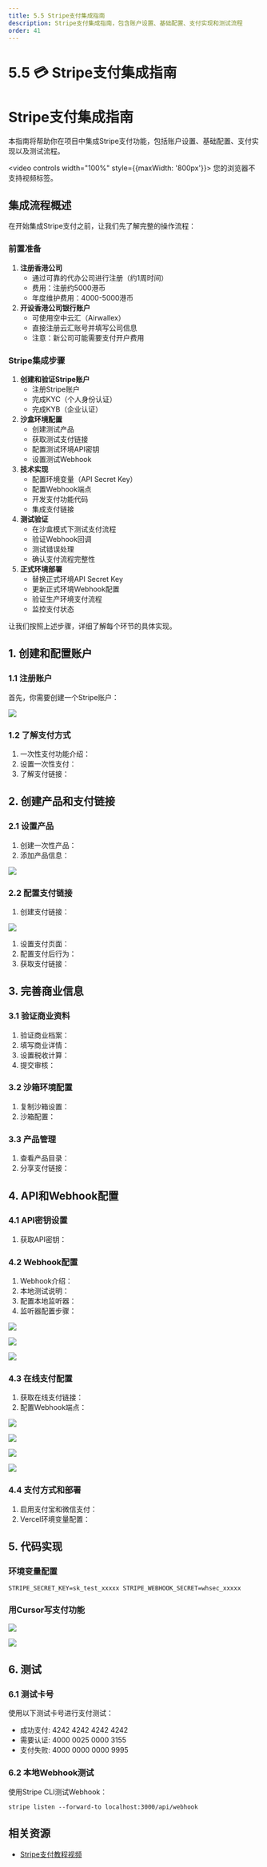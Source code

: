 ```yaml
---
title: 5.5 Stripe支付集成指南
description: Stripe支付集成指南，包含账户设置、基础配置、支付实现和测试流程
order: 41
---
```


# 5.5 💳 Stripe支付集成指南

# Stripe支付集成指南

本指南将帮助你在项目中集成Stripe支付功能，包括账户设置、基础配置、支付实现以及测试流程。

<video controls width="100%" style={{maxWidth: '800px'}}>
  <source src="https://minio.xiaofeng.show/ai-code/5.5.mp4" type="video/mp4" />
  您的浏览器不支持视频标签。
</video>

## 集成流程概述

在开始集成Stripe支付之前，让我们先了解完整的操作流程：

### 前置准备

1. **注册香港公司**
    - 通过可靠的代办公司进行注册（约1周时间）
    - 费用：注册约5000港币
    - 年度维护费用：4000-5000港币
2. **开设香港公司银行账户**
    - 可使用空中云汇（Airwallex）
    - 直接注册云汇账号并填写公司信息
    - 注意：新公司可能需要支付开户费用

### Stripe集成步骤

1. **创建和验证Stripe账户**
    - 注册Stripe账户
    - 完成KYC（个人身份认证）
    - 完成KYB（企业认证）
2. **沙盒环境配置**
    - 创建测试产品
    - 获取测试支付链接
    - 配置测试环境API密钥
    - 设置测试Webhook
3. **技术实现**
    - 配置环境变量（API Secret Key）
    - 配置Webhook端点
    - 开发支付功能代码
    - 集成支付链接
4. **测试验证**
    - 在沙盒模式下测试支付流程
    - 验证Webhook回调
    - 测试错误处理
    - 确认支付流程完整性
5. **正式环境部署**
    - 替换正式环境API Secret Key
    - 更新正式环境Webhook配置
    - 验证生产环境支付流程
    - 监控支付状态

让我们按照上述步骤，详细了解每个环节的具体实现。

## 1. 创建和配置账户

### 1.1 注册账户

首先，你需要创建一个Stripe账户： 

![](https://s.web.cafe/aimaker/images/projects/stripe-payment/01-create-stripe-account.webp)

### 1.2 了解支付方式

1. 一次性支付功能介绍： 
2. 设置一次性支付： 
3. 了解支付链接： 

## 2. 创建产品和支付链接

### 2.1 设置产品

1. 创建一次性产品： 
2. 添加产品信息： 

![](https://s.web.cafe/aimaker/images/projects/stripe-payment/06-add-product-cursor.webp)

### 2.2 配置支付链接

1. 创建支付链接：

![](https://s.web.cafe/aimaker/images/projects/stripe-payment/07-create-payment-link.webp)

1. 设置支付页面： 
2. 配置支付后行为： 
3. 获取支付链接： 

## 3. 完善商业信息

### 3.1 验证商业资料

1. 验证商业档案： 
2. 填写商业详情： 
3. 设置税收计算： 
4. 提交审核： 

### 3.2 沙箱环境配置

1. 复制沙箱设置： 
2. 沙箱配置： 

### 3.3 产品管理

1. 查看产品目录： 
2. 分享支付链接： 

## 4. API和Webhook配置

### 4.1 API密钥设置

1. 获取API密钥： 

### 4.2 Webhook配置

1. Webhook介绍： 
2. 本地测试说明： 
3. 配置本地监听器： 
4. 监听器配置步骤： 

![](https://s.web.cafe/aimaker/images/projects/stripe-payment/24-local-listener-step2.webp)

![](https://s.web.cafe/aimaker/images/projects/stripe-payment/25-local-listener-step3.webp)

![](https://s.web.cafe/aimaker/images/projects/stripe-payment/26-local-listener-step4.webp)

### 4.3 在线支付配置

1. 获取在线支付链接： 
2. 配置Webhook端点： 

![](https://s.web.cafe/aimaker/images/projects/stripe-payment/31-webhook-select-events.webp)

![](https://s.web.cafe/aimaker/images/projects/stripe-payment/32-webhook-destination-type.webp)

![](https://s.web.cafe/aimaker/images/projects/stripe-payment/33-webhook-configure-destination.webp)

![](https://s.web.cafe/aimaker/images/projects/stripe-payment/34-webhook-copy-secret.webp)

### 4.4 支付方式和部署

1. 启用支付宝和微信支付： 
2. Vercel环境变量配置： 

## 5. 代码实现

### 环境变量配置

`STRIPE_SECRET_KEY=sk_test_xxxxx STRIPE_WEBHOOK_SECRET=whsec_xxxxx`

### 用Cursor写支付功能

![](https://s.web.cafe/aimaker/images/projects/stripe-payment/37-download-module.webp)

![](https://s.web.cafe/aimaker/images/projects/stripe-payment/38-cursor-functions-of-payment.webp)

## 6. 测试

### 6.1 测试卡号

使用以下测试卡号进行支付测试：

- 成功支付: 4242 4242 4242 4242
- 需要认证: 4000 0025 0000 3155
- 支付失败: 4000 0000 0000 9995

### 6.2 本地Webhook测试

使用Stripe CLI测试Webhook：

`stripe listen --forward-to localhost:3000/api/webhook`

## 相关资源

- [Stripe支付教程视频](https://www.youtube.com/watch?v=ag7HXbgJtuk) 